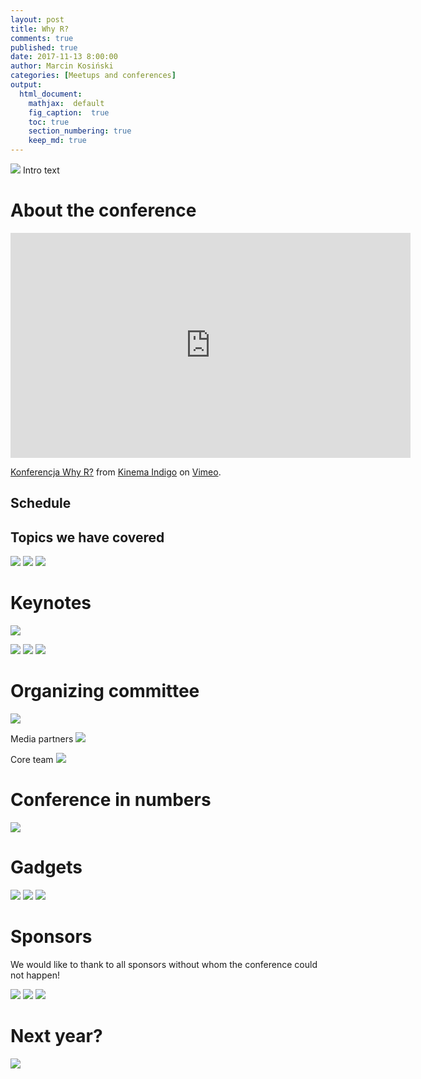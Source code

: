 ```yaml
---
layout: post
title: Why R?
comments: true
published: true
date: 2017-11-13 8:00:00
author: Marcin Kosiński
categories: [Meetups and conferences]
output:
  html_document:
    mathjax:  default
    fig_caption:  true
    toc: true
    section_numbering: true
    keep_md: true
---
```


<img src="/images/whyr/logo_whyR.jpg" class="fit image"> Intro text

# About the conference

<iframe src="https://player.vimeo.com/video/239259242" width="640" height="360" frameborder="0" webkitallowfullscreen mozallowfullscreen allowfullscreen></iframe>
<p><a href="https://vimeo.com/239259242">Konferencja Why R?</a> from <a href="https://vimeo.com/kinemaindigo">Kinema Indigo</a> on <a href="https://vimeo.com">Vimeo</a>.</p>

## Schedule
## Topics we have covered

<img src="/images/whyr/pics/1.jpg" class="fit image"> 
<img src="/images/whyr/pics/2.jpg" class="fit image"> 
<img src="/images/whyr/pics/3.jpg" class="fit image"> 

# Keynotes

<img src="/images/whyr/guests1.jpg" class="fit image"> 

<img src="/images/whyr/present1.jpg" class="fit image"> 
<img src="/images/whyr/present3.jpg" class="fit image"> 
<img src="/images/whyr/present4.jpg" class="fit image"> 

# Organizing committee

<img src="/images/whyr/organizers2.jpg" class="fit image"> 

Media partners 
<img src="/images/whyr/organizers1.jpg" class="fit image"> 

Core team
<img src="/images/whyr/core1.jpg" class="fit image"> 


# Conference in numbers

<img src="/images/whyr/summary.jpg" class="fit image"> 

# Gadgets

<img src="/images/whyr/gadget1.jpg" class="fit image"> 
<img src="/images/whyr/gadget2.jpg" class="fit image"> 
<img src="/images/whyr/gadget3.jpg" class="fit image"> 

# Sponsors

We would like to thank to all sponsors without whom the conference could not happen!

<img src="/images/whyr/sponsor1.jpg" class="fit image"> 
<img src="/images/whyr/sponsor2.jpg" class="fit image"> 
<img src="/images/whyr/sponsor3.jpg" class="fit image"> 

# Next year?

<img src="/images/whyr/2018.jpg" class="fit image"> 